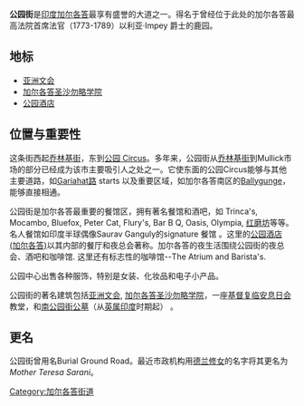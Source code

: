 {{unreferenced|time=2009-6-10}}

'''公园街'''是[[印度|印度]][[加尔各答|加尔各答]]最享有盛誉的大道之一。得名于曾经位于此处的加尔各答最高法院首席法官（1773-1789）以利亚·Impey 爵士的鹿园。

==地标==
* [[亚洲文会|亚洲文会]] 
* [[加尔各答圣沙勿略学院|加尔各答圣沙勿略学院]]
* [[公园酒店|公园酒店]]

==位置与重要性==
这条街西起[[乔林基街|乔林基街]]，东到[[公园_Circus|公园 Circus]]。多年来，公园街从[[乔林基街|乔林基街]]到Mullick市场的部分已经成为该市主要吸引人之处之一。它使东面的公园Circus能够与其他主要道路，如[[Gariahat路|Gariahat路]] starts 以及重要区域，如加尔各答南区的[[Ballygunge|Ballygunge]]，能够直接相通。

公园街是加尔各答最重要的餐馆区，拥有著名餐馆和酒吧，如 Trinca's, Mocambo, Bluefox, Peter Cat, Flury's, Bar B Q, Oasis, Olympia, [[红磨坊|红磨坊]]等等。名人餐馆如印度半球偶像Saurav Ganguly的signature 餐馆<!-- -Saurav's- The Food Pavilion is a top draw -->。这里的[[公园酒店_(加尔各答)|公园酒店 (加尔各答)]]以其内部的餐厅和夜总会著称。加尔各答的夜生活围绕公园街的夜总会、酒吧和咖啡馆. 这里还有标志性的咖啡馆--The Atrium and Barista's.

公园中心出售各种服饰，特别是女装、化妆品和电子小产品。

公园街的著名建筑包括[[亚洲文会|亚洲文会]], [[加尔各答圣沙勿略学院|加尔各答圣沙勿略学院]]，一座[[基督复临安息日会|基督复临安息日会]]教堂，和[[南公园街公墓|南公园街公墓]]（从[[英属印度|英属印度]]时期起）<!-- [[亚美尼亚人|亚美尼亚人]] -->。

==更名==
公园街曾用名Burial Ground Road。最近市政机构用[[德兰修女|德兰修女]]的名字将其更名为''Mother Teresa Sarani''。

[[Category:加尔各答街道|Category:加尔各答街道]]